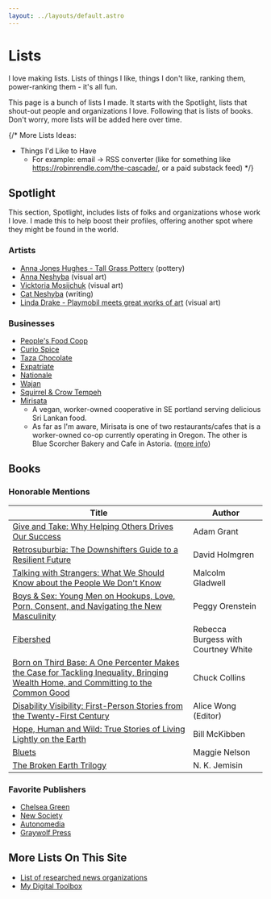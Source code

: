 ```yaml
---
layout: ../layouts/default.astro
---
```




# Lists

<AutoToc />

I love making lists. Lists of things I like, things I don't like, ranking them, power-ranking them - it's all fun.

This page is a bunch of lists I made.
It starts with the Spotlight, lists that shout-out people and organizations I love.
Following that is lists of books. Don't worry, more lists will be added here over time.

{/*
More Lists Ideas:
- Things I'd Like to Have
  - For example: email -> RSS converter (like for something like https://robinrendle.com/the-cascade/, or a paid substack feed)
*/}



## Spotlight

This section, Spotlight, includes lists of folks and organizations whose work I love. I made this to help boost their profiles, offering another spot where they might be found in the world.

### Artists

- [Anna Jones Hughes - Tall Grass Pottery](https://www.etsy.com/shop/TallGrassPottery) (pottery)
- [Anna Neshyba](https://anna-neshyba.squarespace.com/) (visual art)
- [Vicktoria Mosijchuk](https://vmoartist.com/) (visual art)
- [Cat Neshyba](https://catnesh.net/) (writing)
- [Linda Drake - Playmobil meets great works of art](https://www.instagram.com/playmotableaux/) (visual art)

### Businesses

- [People's Food Coop](https://www.peoples.coop/)
- [Curio Spice](https://curiospice.com/)
- [Taza Chocolate](https://tazachocolate.com/)
- [Expatriate](http://expatriatepdx.com/)
- [Nationale](https://www.nationale.us/info)
- [Wajan](https://www.wajanpdx.com/)
- [Squirrel & Crow Tempeh](https://eattempeh.com/)
- [Mirisata](https://mirisata.com/)
  - A vegan, worker-owned cooperative in SE portland serving delicious Sri Lankan food.
  - As far as I'm aware, Mirisata is one of two restaurants/cafes that is a worker-owned co-op currently operating in Oregon. The other is Blue Scorcher Bakery and Cafe in Astoria. ([more info](https://www.pdxmonthly.com/eat-and-drink/2021/03/restaurants-in-portland-and-beyond-look-to-cooperative-ownership-models-during-the-pandemic))

## Books
<Books />

### Honorable Mentions

| Title                                                                                                                                                                                                                                                                                                                                        | Author                              |
| -------------------------------------------------------------------------------------------------------------------------------------------------------------------------------------------------------------------------------------------------------------------------------------------------------------------------------------------- | ----------------------------------- |
| [Give and Take: Why Helping Others Drives Our Success](https://bookshop.org/p/books/give-and-take-why-helping-others-drives-our-success-adam-grant/457911?ean=9780143124986)                                                                                                                                                                 | Adam Grant                          |
| [Retrosuburbia: The Downshifters Guide to a Resilient Future](https://retrosuburbia.com/)                                                                                                                                                                                                                                                    | David Holmgren                      |
| [Talking with Strangers: What We Should Know about the People We Don't Know](https://bookshop.org/p/books/talking-to-strangers-what-we-should-know-about-the-people-we-don-t-know-malcolm-gladwell/16344994)                                                                                                                                 | Malcolm Gladwell                    |
| [Boys & Sex: Young Men on Hookups, Love, Porn, Consent, and Navigating the New Masculinity](https://bookshop.org/p/books/boys-sex-young-men-on-hookups-love-porn-consent-and-navigating-the-new-masculinity-peggy-orenstein/7324954?ean=9780062666987)                                                                                       | Peggy Orenstein                     |
| [Fibershed](https://bookshop.org/p/books/fibershed-growing-a-movement-of-farmers-fashion-activists-and-makers-for-a-new-textile-economy-rebecca-burgess/8759745?ean=9781603586634)                                                                                                                                                           | Rebecca Burgess with Courtney White |
| [Born on Third Base: A One Percenter Makes the Case for Tackling Inequality, Bringing Wealth Home, and Committing to the Common Good](https://bookshop.org/p/books/born-on-third-base-a-one-percenter-makes-the-case-for-tackling-inequality-bringing-wealth-home-and-committing-to-the-common-good-chuck-collins/8760044?ean=9781603586832) | Chuck Collins                       |
| [Disability Visibility: First-Person Stories from the Twenty-First Century](https://bookshop.org/p/books/disability-visibility-first-person-stories-from-the-twenty-first-century-alice-wong/13840332)                                                                                                                                       | Alice Wong (Editor)                 |
| [Hope, Human and Wild: True Stories of Living Lightly on the Earth](https://bookshop.org/p/books/hope-human-and-wild-true-stories-of-living-lightly-on-the-earth-bill-mckibben/8992359?ean=9781571313003)                                                                                                                                    | Bill McKibben                       |
| [Bluets](https://bookshop.org/p/books/bluets-maggie-nelson/10726275?ean=9781933517407)                                                                                                                                                                                                                                                       | Maggie Nelson                       |
| [The Broken Earth Trilogy](https://bookshop.org/p/books/the-broken-earth-trilogy-the-fifth-season-the-obelisk-gate-the-stone-sky-n-k-jemisin/114169?ean=9780316527194)                                                                                                                                                                       | N. K. Jemisin                       |

### Favorite Publishers

- [Chelsea Green](https://www.chelseagreen.com/)
- [New Society](https://newsociety.com/)
- [Autonomedia](https://autonomedia.org/)
- [Graywolf Press](https://www.graywolfpress.org/)

## More Lists On This Site

- [List of researched news organizations](/guides/news)
- [My Digital Toolbox](/posts/toolbox)
